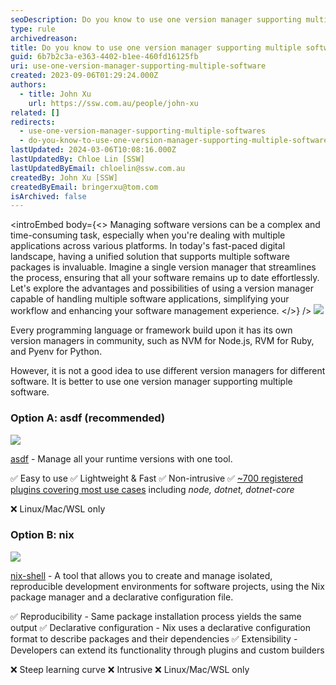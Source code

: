 ```yaml
---
seoDescription: Do you know to use one version manager supporting multiple software?
type: rule
archivedreason:
title: Do you know to use one version manager supporting multiple software?
guid: 6b7b2c3a-e363-4402-b1ee-460fd16125fb
uri: use-one-version-manager-supporting-multiple-software
created: 2023-09-06T01:29:24.000Z
authors:
  - title: John Xu
    url: https://ssw.com.au/people/john-xu
related: []
redirects:
  - use-one-version-manager-supporting-multiple-softwares
  - do-you-know-to-use-one-version-manager-supporting-multiple-software
lastUpdated: 2024-03-06T10:08:16.000Z
lastUpdatedBy: Chloe Lin [SSW]
lastUpdatedByEmail: chloelin@ssw.com.au
createdBy: John Xu [SSW]
createdByEmail: bringerxu@tom.com
isArchived: false
---
```


<introEmbed
  body={<>
Managing software versions can be a complex and time-consuming task, especially when you're dealing with multiple applications across various platforms. In today's fast-paced digital landscape, having a unified solution that supports multiple software packages is invaluable. Imagine a single version manager that streamlines the process, ensuring that all your software remains up to date effortlessly. Let's explore the advantages and possibilities of using a version manager capable of handling multiple software applications, simplifying your workflow and enhancing your software management experience.
  </>}
/>
![](/uploads/rules/use-one-version-manager-supporting-multiple-software/ring.png)

Every programming language or framework build upon it has its own version managers in community, such as NVM for Node.js, RVM for Ruby, and Pyenv for Python.

However, it is not a good idea to use different version managers for different software. It is better to use one version manager supporting multiple software.

### Option A: asdf (recommended)

![](/uploads/rules/use-one-version-manager-supporting-multiple-software/asdf.png)

[asdf](https://asdf-vm.com/#/) - Manage all your runtime versions with one tool.

✅ Easy to use
✅ Lightweight & Fast
✅ Non-intrusive
✅ [~700 registered plugins covering most use cases](https://github.com/asdf-vm/asdf-plugins) including _node, dotnet, dotnet-core_

❌ Linux/Mac/WSL only

<youtubeEmbed url="https://www.youtube.com/embed/RTaqWRj-6Lg" description="Video: Use asdf to manage versions of Python, NodeJS, GoLang and more! (8 min)" />

### Option B: nix

![](/uploads/rules/use-one-version-manager-supporting-multiple-software/nix.png)

[nix-shell](https://nixos.org/#asciinema-demo-cover) - A tool that allows you to create and manage isolated, reproducible development environments for software projects, using the Nix package manager and a declarative configuration file.

<youtubeEmbed url="https://www.youtube.com/embed/5Dd7rQPNDT8" description="Video: How to use Nix on Ubuntu or any Linux Distro (18 min)" />

✅ Reproducibility - Same package installation process yields the same output
✅ Declarative configuration - Nix uses a declarative configuration format to describe packages and their dependencies
✅ Extensibility - Developers can extend its functionality through plugins and custom builders

❌ Steep learning curve
❌ Intrusive
❌ Linux/Mac/WSL only
